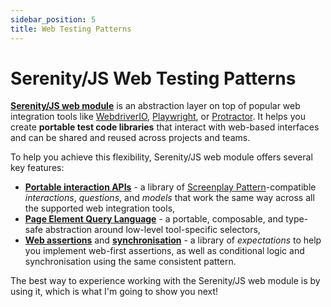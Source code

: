 ```yaml
---
sidebar_position: 5
title: Web Testing Patterns
---
```

# Serenity/JS Web Testing Patterns

[**Serenity/JS web module**](/api/web) is an abstraction layer on top of popular web integration tools like [WebdriverIO](/api/webdriverio), [Playwright](/api/playwright), or [Protractor](/api/protractor).
It helps you create **portable test code libraries** that interact with web-based interfaces and can be shared and reused across projects and teams.

To help you achieve this flexibility, Serenity/JS web module offers several key features:
- [**Portable interaction APIs**](/api/web) - a library of [Screenplay Pattern](/handbook/design/screenplay-pattern)-compatible _interactions_, _questions_, and _models_ that work the same way across all the supported web integration tools,
- [**Page Element Query Language**](/handbook/web-testing/page-element-query-language) - a portable, composable, and type-safe abstraction around low-level tool-specific selectors,
- [**Web assertions**](/handbook/design/assertions#web-assertions) and [**synchronisation**](/handbook/design/waiting-and-synchronisation) - a library of _expectations_ to help you implement web-first assertions, as well as conditional logic and synchronisation using the same consistent pattern.

The best way to experience working with the Serenity/JS web module is by using it, which is what I'm going to show you next!
